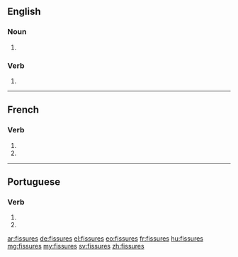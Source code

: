 {{also|fissurés}}
==English==

===Noun===
{{head|en|plural}}

# {{plural of|fissure|lang=en}}

===Verb===
{{head|en|verb form}}

# {{en-third-person singular of|fissure}}

----

==French==

===Verb===
{{fr-verb-form}}

# {{conjugation of|fissurer||2|s|pres|ind|lang=fr}}
# {{conjugation of|fissurer||2|s|pres|sub|lang=fr}}

----

==Portuguese==

===Verb===
{{pt-verb-form}}

# {{conjugation of|fissurar||2|s|present|subjunctive|lang=pt}}
# {{conjugation of|fissurar||2|s|negative|imperative|lang=pt}}

[[ar:fissures]]
[[de:fissures]]
[[el:fissures]]
[[eo:fissures]]
[[fr:fissures]]
[[hu:fissures]]
[[mg:fissures]]
[[my:fissures]]
[[sv:fissures]]
[[zh:fissures]]